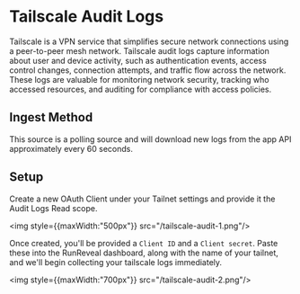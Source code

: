 # Tailscale Audit Logs

Tailscale is a VPN service that simplifies secure network connections using a peer-to-peer mesh network. Tailscale audit logs capture information about user and device activity, such as authentication events, access control changes, connection attempts, and traffic flow across the network. These logs are valuable for monitoring network security, tracking who accessed resources, and auditing for compliance with access policies.

## Ingest Method

This source is a polling source and will download new logs from the app API approximately every 60 seconds.

## Setup

Create a new OAuth Client under your Tailnet settings and provide it the
Audit Logs Read scope.

<img style={{maxWidth:"500px"}} src="/tailscale-audit-1.png"/>


Once created, you'll be provided a `Client ID` and a `Client secret`. Paste these
into the RunReveal dashboard, along with the name of your tailnet, and we'll begin
collecting your tailscale logs immediately.

<img style={{maxWidth:"700px"}} src="/tailscale-audit-2.png"/>
